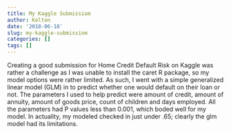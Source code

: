 ```yaml
---
title: My Kaggle Submissiom
author: Kelton
date: '2018-06-18'
slug: my-kaggle-submissiom
categories: []
tags: []
---
```

Creating a good submission for Home Credit Default Risk on Kaggle was rather a challenge as I was unable to install the caret R package, so my model options were rather limited. As such, I went with a simple generalized linear model (GLM) in to predict whether one would default on their loan or not. The parameters I used to help predict were amount of credit, amount of annuity, amount of goods price, count of children and days employed. All the parameters had P values less than 0.001, which boded well for my model. In actuality, my modeled checked in just under .65; clearly the glm model had its limitations.